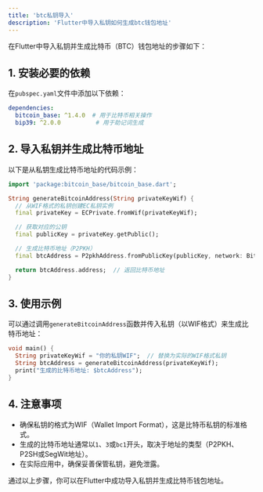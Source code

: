 ```yaml
---
title: 'btc私钥导入'
description: 'Flutter中导入私钥如何生成btc钱包地址'
---
```


在Flutter中导入私钥并生成比特币（BTC）钱包地址的步骤如下：

## 1. 安装必要的依赖

在`pubspec.yaml`文件中添加以下依赖：

```yaml
dependencies:
  bitcoin_base: ^1.4.0  # 用于比特币相关操作
  bip39: ^2.0.0          # 用于助记词生成
```

## 2. 导入私钥并生成比特币地址

以下是从私钥生成比特币地址的代码示例：

```dart
import 'package:bitcoin_base/bitcoin_base.dart';

String generateBitcoinAddress(String privateKeyWif) {
  // 从WIF格式的私钥创建EC私钥实例
  final privateKey = ECPrivate.fromWif(privateKeyWif);

  // 获取对应的公钥
  final publicKey = privateKey.getPublic();

  // 生成比特币地址（P2PKH）
  final btcAddress = P2pkhAddress.fromPublicKey(publicKey, network: BitcoinNetwork.mainnet);

  return btcAddress.address;  // 返回比特币地址
}
```

## 3. 使用示例

可以通过调用`generateBitcoinAddress`函数并传入私钥（以WIF格式）来生成比特币地址：

```dart
void main() {
  String privateKeyWif = "你的私钥WIF";  // 替换为实际的WIF格式私钥
  String btcAddress = generateBitcoinAddress(privateKeyWif);
  print("生成的比特币地址: $btcAddress");
}
```

## 4. 注意事项

- 确保私钥的格式为WIF（Wallet Import Format），这是比特币私钥的标准格式。
- 生成的比特币地址通常以`1`、`3`或`bc1`开头，取决于地址的类型（P2PKH、P2SH或SegWit地址）。
- 在实际应用中，确保妥善保管私钥，避免泄露。

通过以上步骤，你可以在Flutter中成功导入私钥并生成比特币钱包地址。
